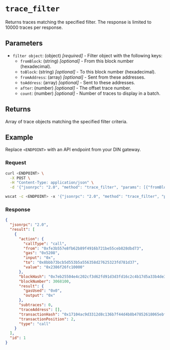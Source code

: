 
# `trace_filter`

Returns traces matching the specified filter. The response is limited to 10000 traces per response.

## Parameters

- `filter object`: (object) _[required]_ - Filter object with the following keys:
  - `fromBlock`: (string) _[optional]_ - From this block number (hexadecimal).
  - `toBlock`: (string) _[optional]_ - To this block number (hexadecimal).
  - `fromAddress`: (array) _[optional]_ - Sent from these addresses.
  - `toAddress`: (array) _[optional]_ - Sent to these addresses.
  - `after`: (number) _[optional]_ - The offset trace number.
  - `count`: (number) _[optional]_ - Number of traces to display in a batch.

## Returns

Array of trace objects matching the specified filter criteria.

## Example

Replace `<ENDPOINT>` with an API endpoint from your DIN gateway.

### Request

<Tabs>
  <TabItem value="curl">

```bash
curl <ENDPOINT> \
  -X POST \
  -H "Content-Type: application/json" \
  -d '{"jsonrpc": "2.0", "method": "trace_filter", "params": [{"fromBlock": "0x2ed0c4", "toBlock": "0x2ed128", "toAddress": ["0x8bbB73BCB5d553B5A556358d27625323Fd781D37"]}], "id": 1}'
```

  </TabItem>
  <TabItem value="WSS">

```bash
wscat -c <ENDPOINT> -x '{"jsonrpc": "2.0", "method": "trace_filter", "params": [{"fromBlock": "0x2ed0c4", "toBlock": "0x2ed128", "toAddress": ["0x8bbB73BCB5d553B5A556358d27625323Fd781D37"]}], "id": 1}'
```

  </TabItem>
</Tabs>

### Response

<Tabs>
  <TabItem value="JSON">

```json
{
  "jsonrpc": "2.0",
  "result": [
    {
      "action": {
        "callType": "call",
        "from": "0xfe3b557e8fb62b89f4916b721be55ceb828dbd73",
        "gas": "0x5208",
        "input": "0x",
        "to": "0x8bbb73bcb5d553b5a556358d27625323fd781d37",
        "value": "0x2386f26fc10000"
      },
      "blockHash": "0x7eb25504e4c202cf3d62fd91d3d3fd16c2c4b17d5a33b4de3e64e2b7db0baf3b",
      "blockNumber": 3068100,
      "result": {
        "gasUsed": "0x0",
        "output": "0x"
      },
      "subtraces": 0,
      "traceAddress": [],
      "transactionHash": "0x17104ac9d3312d8c136b7f44d4b8b47852618065ebfa534bd2d3b5ef218ca1f3",
      "transactionPosition": 2,
      "type": "call"
    }
  ],
  "id": 1
}
```

  </TabItem>
</Tabs>

